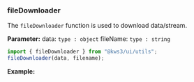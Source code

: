 
<Version />

<Meta of={FileDownloaderStories} />

### fileDownloader

The `fileDownloader` function is used to download data/stream.

**Parameter:**
data: `type : object`
fileName: `type : string`

```js
import { fileDownloader } from "@kws3/ui/utils";
fileDownloader(data, filename);
```

**Example:**

<Story of={FileDownloaderStories.FileDownloader} />
